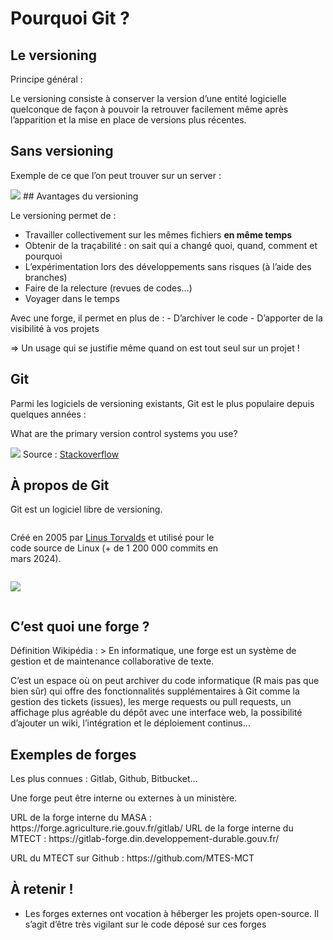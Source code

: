 # Pourquoi Git ? {.backgroundTitre}

## Le versioning

Principe général :

Le versioning consiste à conserver la version d'une entité logicielle quelconque 
de façon à pouvoir la retrouver facilement même après l'apparition et la mise 
en place de versions plus récentes.

## Sans versioning

Exemple de ce que l'on peut trouver sur un server :  

![](img/cerise_sans_versionning.png)
## Avantages du versioning

Le versioning permet de :  

- Travailler collectivement sur les mêmes fichiers **en même temps**  
- Obtenir de la traçabilité : on sait qui a changé quoi, quand, comment et pourquoi
- L'expérimentation lors des développements sans risques (à l'aide des branches)
- Faire de la relecture (revues de codes...)
- Voyager dans le temps

Avec une forge, il permet en plus de :
- D'archiver le code
- D'apporter de la visibilité à vos projets 

=> Un usage qui se justifie même quand on est tout seul sur un projet !

## Git

Parmi les logiciels de versioning existants, Git est le plus populaire depuis quelques années :


What are the primary version control systems you use?

![](img/git_popularity.png)
Source : [Stackoverflow](https://survey.stackoverflow.co/2022/#version-control-version-control-system)

## À propos de Git

Git est un logiciel libre de versioning.

::: {.column width="70%"}

Créé en 2005 par [Linus Torvalds](https://fr.wikipedia.org/wiki/Linus_Torvalds) et utilisé pour le code source de Linux (+ de 1 200 000 commits en mars 2024).

:::

::: {.column width="30%"}

![](img/Linus_Torvalds.jpg)
:::


## C'est quoi une forge ?

Définition Wikipédia :
> En informatique, une forge est un système de gestion et de maintenance collaborative de texte.

C'est un espace où on peut archiver du code informatique (R mais pas que bien sûr) 
qui offre des fonctionnalités supplémentaires à Git comme la gestion des tickets (issues), 
les merge requests ou pull requests, un affichage plus agréable du dépôt avec une interface web, 
la possibilité d'ajouter un wiki, l'intégration et le déploiement continus...

## Exemples de forges

Les plus connues : Gitlab, Github, Bitbucket...

Une forge peut être interne ou externes à un ministère.

URL de la forge interne du MASA : https://forge.agriculture.rie.gouv.fr/gitlab/
URL de la forge interne du MTECT : https://gitlab-forge.din.developpement-durable.gouv.fr/

URL du MTECT sur Github : https://github.com/MTES-MCT

::: callout-note
## À retenir ! 

- Les forges externes ont vocation à héberger les projets open-source. 
Il s'agit d'être très vigilant sur le code déposé sur ces forges
:::
